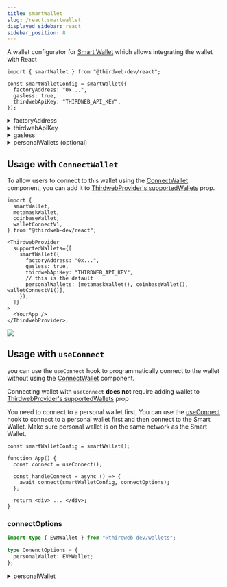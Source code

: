 ```yaml
---
title: smartWallet
slug: /react.smartwallet
displayed_sidebar: react
sidebar_position: 8
---
```



A wallet configurator for [Smart Wallet](/wallet/smart-wallet) which allows integrating the wallet with React

```tsx
import { smartWallet } from "@thirdweb-dev/react";

const smartWalletConfig = smartWallet({
  factoryAddress: "0x...",
  gasless: true,
  thirdwebApiKey: "THIRDWEB_API_KEY",
});
```

<details>
  <summary>factoryAddress</summary>
  <div>

The address of the Smart Wallet Factory contract.

Must be a `string`.

</div>
</details>

<details>
  <summary>thirdwebApiKey</summary>
  <div>

Your thirdweb API key can be obtained from the [thirdweb dashboard](https://thirdweb.com/dashboard/api-keys).

If you're using your own bundler and paymaster, you can set this to an empty string.

Must be a `string`.

</div>
</details>

<details>
  <summary>gasless</summary>
  <div>

Whether to turn on or off gasless transactions.

- If set to `true`, all gas fees will be paid by a paymaster.
- If set to `false`, all gas fees will be paid by the Smart Wallet itself (needs to be funded).

Must be a `boolean`.

</div>
</details>

<details>
  <summary>personalWallets (optional) </summary>
  <div>

An array of personal wallets to show in ConnectWallet Modal for personal wallet selection

This is only relevant when connecting smartWallet with [ConnectWallet](https://portal.thirdweb.com/react/react.connectwallet) component.

```ts
import {
  smartWallet,
  metamaskWallet,
  coinbaseWallet,
  walletConnectV1,
} from "@thirdweb-dev/react";

smartWallet({
  // this is the default
  personalWallets: [metamaskWallet(), coinbaseWallet(), walletConnectV1()],
  // ...
});
```

Must be of type `WalletConfig[]`

</div>
</details>

## Usage with `ConnectWallet`

To allow users to connect to this wallet using the [ConnectWallet](/react/react.connectwallet) component, you can add it to [ThirdwebProvider's supportedWallets](/react/react.thirdwebprovider#supportedwallets-optional) prop.

```tsx
import {
  smartWallet,
  metamaskWallet,
  coinbaseWallet,
  walletConnectV1,
} from "@thirdweb-dev/react";

<ThirdwebProvider
  supportedWallets={[
    smartWallet({
      factoryAddress: "0x...",
      gasless: true,
      thirdwebApiKey: "THIRDWEB_API_KEY",
      // this is the default
      personalWallets: [metamaskWallet(), coinbaseWallet(), walletConnectV1()],
    }),
  ]}
>
  <YourApp />
</ThirdwebProvider>;
```

<img src="/assets/connect-wallet/smart-select-personal-wallet.png" />

## Usage with `useConnect`

you can use the `useConnect` hook to programmatically connect to the wallet without using the [ConnectWallet](/react/react.connectwallet) component.

Connecting wallet with `useConnect` **does not** require adding wallet to [ThirdwebProvider's supportedWallets](/react/react.thirdwebprovider#supportedwallets-optional) prop

You need to connect to a personal wallet first, You can use the [useConnect](/react/react.useconnect) hook to connect to a personal wallet first and then connect to the Smart Wallet. Make sure personal wallet is on the same network as the Smart Wallet.

```tsx
const smartWalletConfig = smartWallet();

function App() {
  const connect = useConnect();

  const handleConnect = async () => {
    await connect(smartWalletConfig, connectOptions);
  };

  return <div> ... </div>;
}
```

### connectOptions

```ts
import type { EVMWallet } from "@thirdweb-dev/wallets";

type ConenctOptions = {
  personalWallet: EVMWallet;
};
```

<details>
  <summary> personalWallet </summary>
<div>

The instance of a personal wallet that can sign transactions on the Smart Wallet

</div>
</details>
